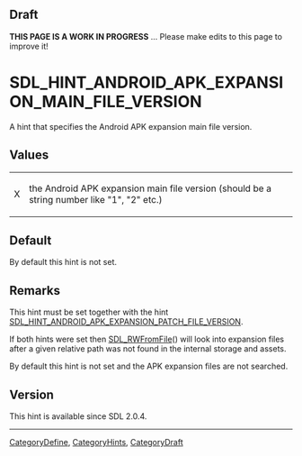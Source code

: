 == Draft ==

'''THIS PAGE IS A WORK IN PROGRESS''' ... Please make edits to this page to improve it!


<!-- #*^*^*^*^*See https://wiki.libsdl.org/SGEnumerations for details on editing this page*^*^*^*^* -->


= SDL_HINT_ANDROID_APK_EXPANSION_MAIN_FILE_VERSION =
A hint that specifies the Android APK expansion main file version.




== Values ==
{|
|X
|the Android APK expansion main file version (should be a string number like "1", "2" etc.)
|}


== Default ==
By default this hint is not set.



== Remarks ==
This hint must be set together with the hint [[SDL_HINT_ANDROID_APK_EXPANSION_PATCH_FILE_VERSION]].

If both hints were set then [[SDL_RWFromFile]]() will look into expansion files after a given relative path was not found in the internal storage and assets.

By default this hint is not set and the APK expansion files are not searched.


== Version ==
This hint is available since SDL 2.0.4.

----
[[CategoryDefine]], [[CategoryHints]], [[CategoryDraft]]
<!-- #See the Style Guide for instructions on editing the footer. -->
